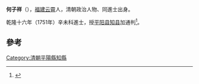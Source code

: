 '''何子祥'''（{{bd|?||?|}}），[[福建|福建]][[云霄|云霄]]人，清朝政治人物、同進士出身。

乾隆十六年（1751年）辛未科進士，授[[平阳县|平阳县]][[知县|知县]]加通判<ref>{{cite news|title=云霄历史进士、举人、贡生名表|url=http://www.yxdlt.com/bencandy.php?fid=25&id=891|accessdate=2013-09-24|newspaper=云霄信息网|archive-date=2013-09-29|archive-url=https://web.archive.org/web/20130929040307/http://www.yxdlt.com/bencandy.php?fid=25&id=891|dead-url=no}}</ref>。

==參考==
{{reflist}}
{{清朝人物小作品}}
{{乾隆十六年辛未科殿試金榜}}
{{DEFAULTSORT:He何}}
[[Category:清朝平陽縣知縣|Category:清朝平陽縣知縣]]